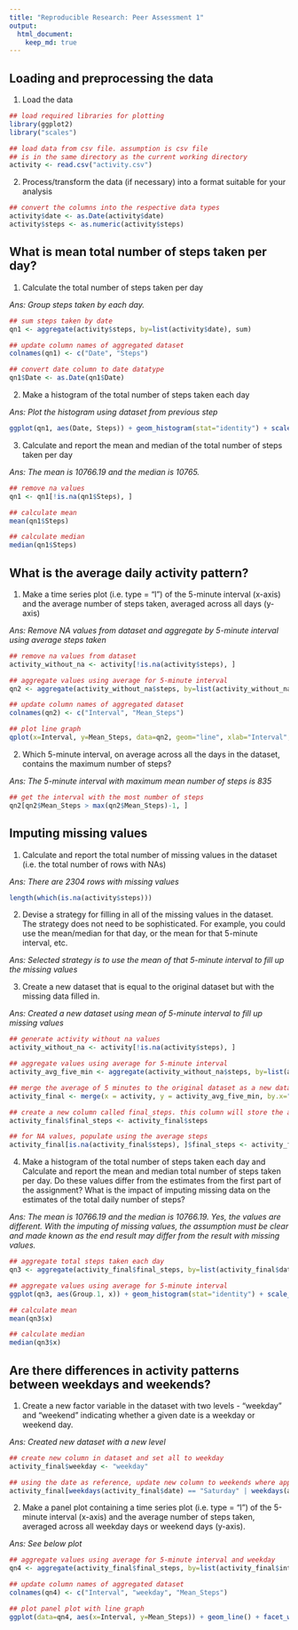 ```yaml
---
title: "Reproducible Research: Peer Assessment 1"
output: 
  html_document:
    keep_md: true
---
```



## Loading and preprocessing the data

1. Load the data

```r
## load required libraries for plotting
library(ggplot2)
library("scales")

## load data from csv file. assumption is csv file 
## is in the same directory as the current working directory
activity <- read.csv("activity.csv")
```

2. Process/transform the data (if necessary) into a format suitable for your analysis

```r
## convert the columns into the respective data types
activity$date <- as.Date(activity$date)
activity$steps <- as.numeric(activity$steps)
```

## What is mean total number of steps taken per day?

1. Calculate the total number of steps taken per day

*Ans: Group steps taken by each day.*

```r
## sum steps taken by date
qn1 <- aggregate(activity$steps, by=list(activity$date), sum)

## update column names of aggregated dataset
colnames(qn1) <- c("Date", "Steps")

## convert date column to date datatype
qn1$Date <- as.Date(qn1$Date)
```

2. Make a histogram of the total number of steps taken each day

*Ans: Plot the histogram using dataset from previous step*

```r
ggplot(qn1, aes(Date, Steps)) + geom_histogram(stat="identity") + scale_x_date(breaks=date_breaks(width="1 day")) + theme_bw() + theme(axis.text.x = element_text(angle=45, hjust=1, vjust=1)) + labs(x="Date", y="No. of Steps")
```

3. Calculate and report the mean and median of the total number of steps taken per day

*Ans: The mean is 10766.19 and the median is 10765.*

```r
## remove na values
qn1 <- qn1[!is.na(qn1$Steps), ]
```

```r
## calculate mean
mean(qn1$Steps)

## calculate median
median(qn1$Steps)
```

## What is the average daily activity pattern?

1. Make a time series plot (i.e. type = "l") of the 5-minute interval (x-axis) and the average number of steps taken, averaged across all days (y-axis)

*Ans: Remove NA values from dataset and aggregate by 5-minute interval using average steps taken*

```r
## remove na values from dataset
activity_without_na <- activity[!is.na(activity$steps), ]

## aggregate values using average for 5-minute interval
qn2 <- aggregate(activity_without_na$steps, by=list(activity_without_na$interval), mean)

## update column names of aggregated dataset
colnames(qn2) <- c("Interval", "Mean_Steps")

## plot line graph
qplot(x=Interval, y=Mean_Steps, data=qn2, geom="line", xlab="Interval", ylab="No. of Steps (Mean)")
```

2. Which 5-minute interval, on average across all the days in the dataset, contains the maximum number of steps?

*Ans: The 5-minute interval with maximum mean number of steps is 835*

```r
## get the interval with the most number of steps
qn2[qn2$Mean_Steps > max(qn2$Mean_Steps)-1, ]
```

## Imputing missing values

1. Calculate and report the total number of missing values in the dataset (i.e. the total number of rows with NAs)

*Ans: There are 2304 rows with missing values*

```r
length(which(is.na(activity$steps)))
```

2. Devise a strategy for filling in all of the missing values in the dataset. The strategy does not need to be sophisticated. For example, you could use the mean/median for that day, or the mean for that 5-minute interval, etc.

*Ans: Selected strategy is to use the mean of that 5-minute interval to fill up the missing values*

3. Create a new dataset that is equal to the original dataset but with the missing data filled in.

*Ans: Created a new dataset using mean of 5-minute interval to fill up missing values*

```r
## generate activity without na values
activity_without_na <- activity[!is.na(activity$steps), ]

## aggregate values using average for 5-minute interval
activity_avg_five_min <- aggregate(activity_without_na$steps, by=list(activity_without_na$interval), mean)

## merge the average of 5 minutes to the original dataset as a new dataset
activity_final <- merge(x = activity, y = activity_avg_five_min, by.x="interval", by.y="Group.1")

## create a new column called final_steps. this column will store the average steps value if the original steps is NA
activity_final$final_steps <- activity_final$steps

## for NA values, populate using the average steps
activity_final[is.na(activity_final$steps), ]$final_steps <- activity_final[is.na(activity_final$steps), ]$x
```

4. Make a histogram of the total number of steps taken each day and Calculate and report the mean and median total number of steps taken per day. Do these values differ from the estimates from the first part of the assignment? What is the impact of imputing missing data on the estimates of the total daily number of steps?

*Ans: The mean is 10766.19 and the median is 10766.19. Yes, the values are different. With the imputing of missing values, the assumption must be clear and made known as the end result may differ from the result with missing values.*

```r
## aggregate total steps taken each day
qn3 <- aggregate(activity_final$final_steps, by=list(activity_final$date), sum)

## aggregate values using average for 5-minute interval
ggplot(qn3, aes(Group.1, x)) + geom_histogram(stat="identity") + scale_x_date(breaks=date_breaks(width="1 day")) + theme_bw() + theme(axis.text.x = element_text(angle=45, hjust=1, vjust=1)) + labs(x="Date", y="No. of Steps")

## calculate mean
mean(qn3$x)

## calculate median
median(qn3$x)
```

## Are there differences in activity patterns between weekdays and weekends?

1. Create a new factor variable in the dataset with two levels - "weekday" and "weekend" indicating whether a given date is a weekday or weekend day.

*Ans: Created new dataset with a new level*

```r
## create new column in dataset and set all to weekday
activity_final$weekday <- "weekday"

## using the date as reference, update new column to weekends where applicable
activity_final[weekdays(activity_final$date) == "Saturday" | weekdays(activity_final$date) == "Sunday", ]$weekday <- "weekend"
```

2. Make a panel plot containing a time series plot (i.e. type = "l") of the 5-minute interval (x-axis) and the average number of steps taken, averaged across all weekday days or weekend days (y-axis).

*Ans: See below plot*

```r
## aggregate values using average for 5-minute interval and weekday
qn4 <- aggregate(activity_final$final_steps, by=list(activity_final$interval, activity_final$weekday), mean)

## update column names of aggregated dataset
colnames(qn4) <- c("Interval", "weekday", "Mean_Steps")

## plot panel plot with line graph
ggplot(data=qn4, aes(x=Interval, y=Mean_Steps)) + geom_line() + facet_wrap( ~ weekday, ncol = 1) + labs(y="No. of Steps (Mean)")
```
